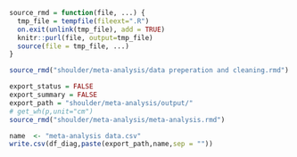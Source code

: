 ```r
source_rmd = function(file, ...) {
  tmp_file = tempfile(fileext=".R")
  on.exit(unlink(tmp_file), add = TRUE)
  knitr::purl(file, output=tmp_file)
  source(file = tmp_file, ...)
}
```
```r
source_rmd("shoulder/meta-analysis/data preperation and cleaning.rmd")

export_status = FALSE
export_summary = FALSE
export_path = "shoulder/meta-analysis/output/"
# get_wh(p,unit="cm")
source_rmd("shoulder/meta-analysis/meta-analysis.rmd")
```
```r
name  <- "meta-analysis data.csv"
write.csv(df_diag,paste(export_path,name,sep = ""))
```
